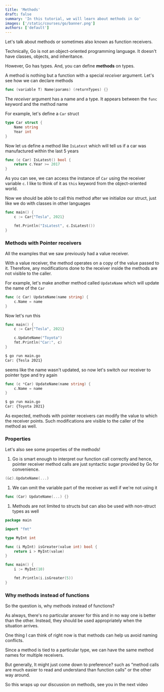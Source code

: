 ```yaml
---
title: 'Methods'
draft: false
summary: 'In this tutorial, we will learn about methods in Go'
images: ['/static/courses/go/banner.png']
authors: ['default']
---
```


Let's talk about methods or sometimes also known as function receivers.

Technically, Go is not an object-oriented programming language. It doesn't have classes, objects, and inheritance.

However, Go has types. And, you can define **methods** on types.

A method is nothing but a function with a special _receiver_ argument. Let's see how we can declare methods

```go
func (variable T) Name(params) (returnTypes) {}
```

The _receiver_ argument has a name and a type. It appears between the `func` keyword and the method name

For example, let's define a `Car` struct

```go
type Car struct {
	Name string
	Year int
}
```

Now let us define a method like `IsLatest` which will tell us if a car was manufactured within the last 5 years

```go
func (c Car) IsLatest() bool {
	return c.Year >= 2017
}
```

As you can see, we can access the instance of `Car` using the receiver variable `c`. I like to think of it as `this` keyword from the object-oriented world.

Now we should be able to call this method after we initialize our struct, just like we do with classes in other languages

```go
func main() {
	c := Car{"Tesla", 2021}

	fmt.Println("IsLatest", c.IsLatest())
}
```

### Methods with Pointer receivers

All the examples that we saw previously had a value receiver.

With a value receiver, the method operates on a copy of the value passed to it. Therefore, any modifications done to the receiver inside the methods are not visible to the caller.

For example, let's make another method called `UpdateName` which will update the name of the `Car`

```go
func (c Car) UpdateName(name string) {
	c.Name = name
}
```

Now let's run this

```go
func main() {
	c := Car{"Tesla", 2021}

	c.UpdateName("Toyota")
	fmt.Println("Car:", c)
}
```

```bash
$ go run main.go
Car: {Tesla 2021}
```

seems like the name wasn't updated, so now let's switch our receiver to pointer type and try again

```go
func (c *Car) UpdateName(name string) {
	c.Name = name
}
```

```bash
$ go run main.go
Car: {Toyota 2021}
```

As expected, methods with pointer receivers can modify the value to which the receiver points. Such modifications are visible to the caller of the method as well.

### Properties

Let's also see some properties of the methods!

1. Go is smart enough to interpret our function call correctly and hence, pointer receiver method calls are just syntactic sugar provided by Go for convenience.

```go
(&c).UpdateName(...)
```

1. We can omit the variable part of the receiver as well if we're not using it

```go
func (Car) UpdateName(...) {}
```

1. Methods are not limited to structs but can also be used with non-struct types as well

```go
package main

import "fmt"

type MyInt int

func (i MyInt) isGreater(value int) bool {
	return i > MyInt(value)
}

func main() {
	i := MyInt(10)

	fmt.Println(i.isGreater(5))
}
```

### Why methods instead of functions

So the question is, why methods instead of functions?

As always, there's no particular answer for this and in no way one is better than the other. Instead, they should be used appropriately when the situation arrives.

One thing I can think of right now is that methods can help us avoid naming conflicts.

Since a method is tied to a particular type, we can have the same method names for multiple receivers.

But generally, It might just come down to preference? such as “method calls are much easier to read and understand than function calls” or the other way around.

So this wraps up our discussion on methods, see you in the next video
